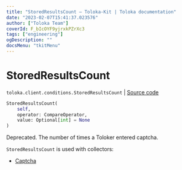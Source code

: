 ```yaml
---
title: "StoredResultsCount — Toloka-Kit | Toloka documentation"
date: "2023-02-07T15:41:37.023576"
author: ["Toloka Team"]
coverId: F_bIcOYF9yjrxkPZrXc3
tags: ["engineering"]
ogDescription: ""
docsMenu: "tkitMenu"
---
```


# StoredResultsCount
`toloka.client.conditions.StoredResultsCount` | [Source code](https://github.com/Toloka/toloka-kit/blob/v1.1.3/src/client/conditions.py#L319)

```python
StoredResultsCount(
    self,
    operator: CompareOperator,
    value: Optional[int] = None
)
```

Deprecated. The number of times a Toloker entered captcha.

`StoredResultsCount` is used with collectors:
- [Captcha](/docs-new/toloka-kit/reference/toloka.client.collectors.Captcha)
